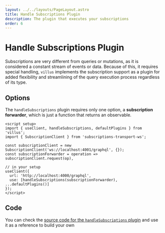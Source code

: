 ```yaml
---
layout: ../../layouts/PageLayout.astro
title: Handle Subscriptions Plugin
description: The plugin that executes your subscriptions
order: 6
---
```


# Handle Subscriptions Plugin

Subscriptions are very different from queries or mutations, as it is considered a constant stream of events or data. Because of this, it requires special handling, `villus` implements the subscription support as a plugin for added flexibility and streamlining of the query execution process regardless of its type.

## Options

The `handleSubscriptions` plugin requires only one option, a **subscription forwarder**, which is just a function that returns an observable.

```vue
<script setup>
import { useClient, handleSubscriptions, defaultPlugins } from 'villus';
import { SubscriptionClient } from 'subscriptions-transport-ws';

const subscriptionClient = new SubscriptionClient('ws://localhost:4001/graphql', {});
const subscriptionForwarder = operation => subscriptionClient.request(op),

// in your setup
useClient({
  url: 'http://localhost:4000/graphql',
  use: [handleSubscriptions(subscriptionForwarder), ...defaultPlugins()]
});
</script>
```

## Code

You can check the [source code for the `handleSubscriptions` plugin](https://github.com/logaretm/villus/blob/main/packages/villus/src/handleSubscriptions.ts) and use it as a reference to build your own
